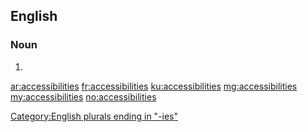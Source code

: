 ==English==

===Noun===
{{head|en|plural}}

# {{plural of|accessibility|lang=en}}

[[Category:English plurals ending in "-ies"]]

[[ar:accessibilities]]
[[fr:accessibilities]]
[[ku:accessibilities]]
[[mg:accessibilities]]
[[my:accessibilities]]
[[no:accessibilities]]